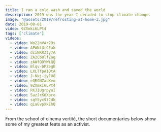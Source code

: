 ```yaml
---
title: I ran a cold wash and saved the world
description: 2019 was the year I decided to stop climate change.
image: "@assets/2019/refrosting-at-home-2.jpg"
date: 2019-08-01
video: 9ZXmki6LPt4
tags: ['climate']
videos:
  - video: Wo22nVAr29s
  - video: APWNf4rCEak
  - video: dciNKRZty7A
  - video: ZA2Cb0lfZag
  - video: zAWfQOYWiQQ
  - video: Blqv-bPZegE
  - video: LXLTfpA1OtA
  - video: J-Nkj-iyFU8
  - video: eQRGNZadKvo
  - video: 9ZXmki6LPt4
  - video: RKJIUgrpyuI
  - video: SazJrK6Xpro
  - video: sqY5yx97Cdk
  - video: qLaGvpXkEhQ
---
```


From the school of cinema vertité, the short documentaries below show some of my greatest feats as an activist.

<VideoCollection videos={frontmatter.videos} />

